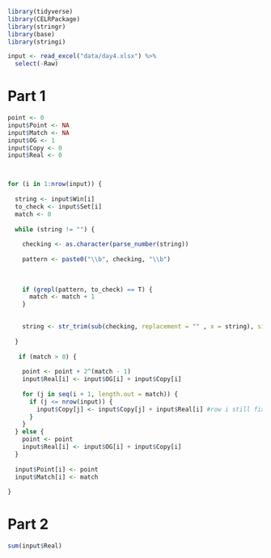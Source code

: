 ```r
library(tidyverse)
library(CELRPackage)
library(stringr)
library(base)
library(stringi)
```


```r
input <- read_excel("data/day4.xlsx") %>% 
  select(-Raw)
```

# Part 1

```r
point <- 0
input$Point <- NA
input$Match <- NA
input$OG <- 1
input$Copy <- 0
input$Real <- 0



for (i in 1:nrow(input)) {
  
  string <- input$Win[i]
  to_check <- input$Set[i]
  match <- 0
  
  while (string != "") {
    
    checking <- as.character(parse_number(string))
    
    pattern <- paste0("\\b", checking, "\\b")
    
   
    
    if (grepl(pattern, to_check) == T) {
      match <- match + 1
    }

    
    string <- str_trim(sub(checking, replacement = "" , x = string), side = "left")
    
  }
  
   if (match > 0) {
     
    point <- point + 2^(match - 1)
    input$Real[i] <- input$OG[i] + input$Copy[i]
    
    for (j in seq(i + 1, length.out = match)) {
      if (j <= nrow(input)) {
        input$Copy[j] <- input$Copy[j] + input$Real[i] #row i still fixed, only j is vary
      }
    }
  } else {
    point <- point
    input$Real[i] <- input$OG[i] + input$Copy[i]
  }
  
  input$Point[i] <- point
  input$Match[i] <- match
  
}


```

# Part 2
```r
sum(input$Real)
```





